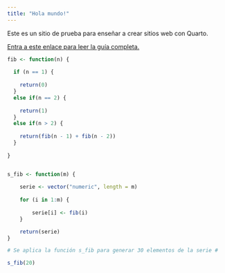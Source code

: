 ```yaml
---
title: "Hola mundo!"
---
```


Este es un sitio de prueba para enseñar a crear sitios web con Quarto.

[Entra a este enlace para leer la guía completa.](https://github.com/bastianolea/clase_quarto_madrid)

```r
fib <- function(n) {
  
  if (n == 1) {
    
    return(0)
  }
  else if(n == 2) {
    
    return(1)
  }
  else if(n > 2) {
    
    return(fib(n - 1) + fib(n - 2))
  }
  
}


s_fib <- function(m) {
    
    serie <- vector("numeric", length = m)
    
    for (i in 1:m) {
        
        serie[i] <- fib(i)
    }

    return(serie)
}

# Se aplica la función s_fib para generar 30 elementos de la serie #

s_fib(20)
```
